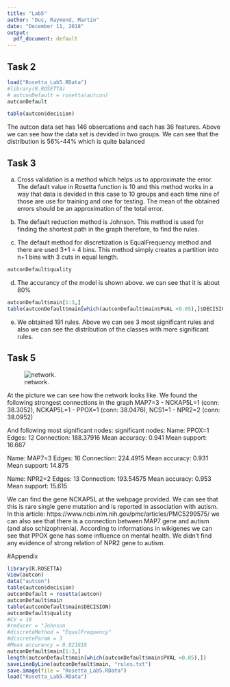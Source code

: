 ```yaml
---
title: "Lab5"
author: "Duc, Raymond, Martin"
date: "December 11, 2018"
output:
  pdf_document: default
---
```


## Task 2


```r
load("Rosetta_Lab5.RData")
#library(R.ROSETTA)
# autconDefault = rosetta(autcon)
autconDefault
```

```r
table(autcon$decision)
```

The autcon data set has 146 obsercations and each has 36 features. Above we can see how the data set is devided in two groups. We can see that the distribution is 56%-44% which is quite balanced

## Task 3


a) Cross validation is a method which helps us to approximate the error. The default value in Rosetta function is 10 and this method works in a way that data is devided in this case to 10 groups and each time nine of those are use for training and one for testing. The mean of the obtained errors should be an approximation of the total error.

b) The default reduction method is Johnson. This method is used for finding the shortest path in the graph therefore, to find the rules.

c) The default method for discretization is EqualFrequency method and there are used 3+1 = 4 bins. This method simply creates a partition into n+1 bins with 3 cuts in equal length.

```r
autconDefault$quality
```

d) The accurancy of the model is shown above. we can see that it is about 80%

```r
autconDefault$main[1:3,]
table(autconDefault$main[which(autconDefault$main$PVAL <0.05),]$DECISION)
```
e) We obtained 191 rules. Above we can see 3 most significant rules and also we can see the distribution of the classes with more significant rules.

## Task 5

![network.](network.png)

At the picture we can see how the network looks like. We found the following strongest connections in the graph 
MAP7=3 - NCKAP5L=1 (conn: 38.3052), NCKAP5L=1 - PPOX=1 (conn: 38.0476),  NCS1=1 - NPR2=2 (conn: 38.0952)

And following most significant nodes: 
significant nodes: Name: PPOX=1
Edges: 12
Connection: 188.37916
Mean accuracy: 0.941
Mean support: 16.667

Name: MAP7=3
Edges: 16
Connection: 224.4915
Mean accuracy: 0.931
Mean support: 14.875

Name: NPR2=2
Edges: 13
Connection: 193.54575
Mean accuracy: 0.953
Mean support: 15.615

We can find the gene NCKAP5L at the webpage provided. We can see that this is rare single gene mutation and is reported in association with autism. In this article: https://www.ncbi.nlm.nih.gov/pmc/articles/PMC5299575/ we can also see that there is a connection between MAP7 gene and autism (and also schizophrenia). According to informations in wikigenes we can see that PPOX gene has some influence on mental health. We didn't find any evidence of strong relation of NPR2 gene to autism.

#Appendix
```r
library(R.ROSETTA)
View(autcon)
data("autcon")
table(autcon$decision)
autconDefault = rosetta(autcon)
autconDefault$main
table(autconDefault$main$DECISION)
autconDefault$quality
#CV = 10
#reducer = "Johnson
#discreteMethod = "EqualFrequency"
#discreteParam = 3
#Mean accurancy = 0.821818
autconDefault$main[1:3,]
length(autconDefault$main[which(autconDefault$main$PVAL <0.05),])
saveLineByLine(autconDefault$main, "rules.txt")
save.image(file = "Rosetta_Lab5.RData")
load("Rosetta_Lab5.RData")

```